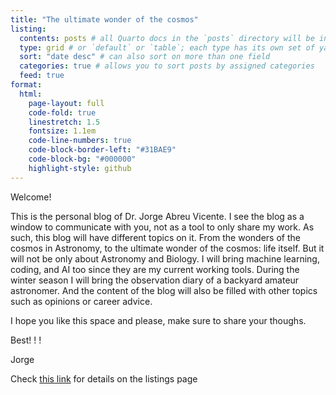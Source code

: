 ```yaml
---
title: "The ultimate wonder of the cosmos"
listing: 
  contents: posts # all Quarto docs in the `posts` directory will be included on your listing page
  type: grid # or `default` or `table`; each type has its own set of yaml options to include
  sort: "date desc" # can also sort on more than one field
  categories: true # allows you to sort posts by assigned categories 
  feed: true
format:
  html:
    page-layout: full
    code-fold: true
    linestretch: 1.5
    fontsize: 1.1em
    code-line-numbers: true
    code-block-border-left: "#31BAE9"
    code-block-bg: "#000000"
    highlight-style: github
---
```


Welcome! 

This is the personal blog of Dr. Jorge Abreu Vicente. I see the blog as a window to communicate with you, not as a tool to only share my work. As such, this blog will have different topics on it. From the wonders of the cosmos in Astronomy, to the ultimate wonder of the cosmos: life itself. But it will not be only about Astronomy and Biology. I will bring machine learning, coding, and AI too since they are my current working tools. 
During the winter season I will bring the observation diary of a backyard amateur astronomer. And the content of the blog will also be filled with other topics such as opinions or career advice. 

I hope you like this space and please, make sure to share your thoughs. 

Best! ! !

Jorge

Check [this link](https://samanthacsik.github.io/posts/2022-10-24-quarto-blogs/) for details on the listings page